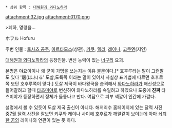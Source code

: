  * 상위 항목 : [[대해원과 와다노하라]]

attachment:32.jpg
attachment:0170.png

>폐하, 명령을...

ホフル
Hofuru

주변 인물 : [[토사츠 공주]], [[아르타모스]](상관), [[키쿠]], [[헬러]], [[레이나]], [[고쿠엔]](지인)

[[대해원과 와다노하라]]의 등장인물. 변신 능력이 있는 [[너구리]] 요괴. 

본명은 야요이이나 왜 굳이 가명을 쓰는지는 이유 불문이다.[* 호후루라는 말이 그런말도 있다 '屠(ほふ)る' 도살,도륙쪽 이라는 말이 있어서 사실상 표기법에 따르면 호후르쪽 보단 호후루쪽이 맞다.] 도살 제국이 바다왕국을 습격해서 [[와다노하라]]가 해신성으로 들어갈려고 할때 [[타츠미야]]로 변신하여 와다노하라를 속일려고 하였으나 도중에 '''진짜''' 타츠미야가 등장하면서 정체가 들통나고 만다. 여담으로 피부 색깔이 인간에 가깝다.

설명에서 볼 수 있듯이 도살 제국 출신이 아니다. 해저죄수 홈페이지에 있는 달력 사진 중[http://okegom.web.fc2.com/pict/calendar.html 7월 달력 사진]을 잘보면 키쿠와 레이나 사이에 호후르가 깨알같이 보이는데 아마 [[쇠퇴한 꿈]]의 레이나와 연관이 있는 듯 하다.
